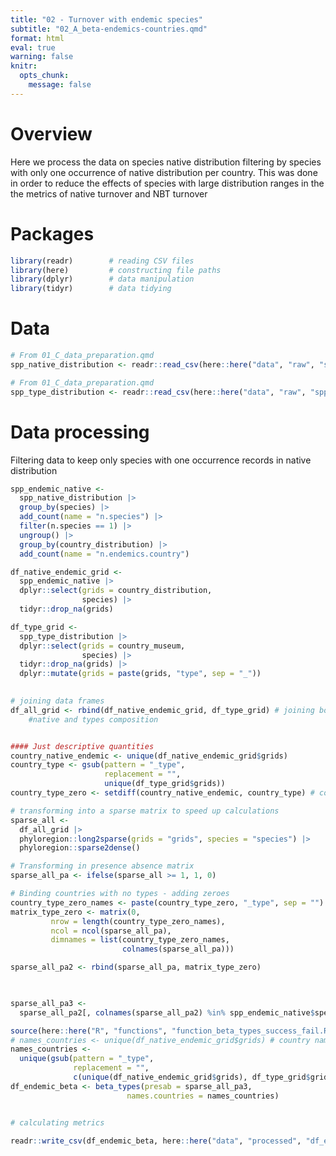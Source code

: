 ```yaml
---
title: "02 - Turnover with endemic species"
subtitle: "02_A_beta-endemics-countries.qmd"
format: html
eval: true
warning: false
knitr: 
  opts_chunk:
    message: false
---
```


# Overview

Here we process the data on species native distribution filtering by species with only one occurrence of native distribution per country. This was done in order to reduce the effects of species with large distribution ranges in the the metrics of native turnover and NBT turnover
    
# Packages

```r
library(readr)        # reading CSV files
library(here)         # constructing file paths
library(dplyr)        # data manipulation
library(tidyr)        # data tidying
```


# Data

```r
# From 01_C_data_preparation.qmd
spp_native_distribution <- readr::read_csv(here::here("data", "raw", "spp_native_distribution.csv")) 

# From 01_C_data_preparation.qmd
spp_type_distribution <- readr::read_csv(here::here("data", "raw", "spp_type_distribution.csv")) 
```


# Data processing

Filtering data to keep only species with one occurrence records in native
   distribution
   
```r
spp_endemic_native <- 
  spp_native_distribution |> 
  group_by(species) |>
  add_count(name = "n.species") |> 
  filter(n.species == 1) |> 
  ungroup() |> 
  group_by(country_distribution) |> 
  add_count(name = "n.endemics.country")

df_native_endemic_grid <- 
  spp_endemic_native |> 
  dplyr::select(grids = country_distribution, 
                species) |> 
  tidyr::drop_na(grids)

df_type_grid <- 
  spp_type_distribution |> 
  dplyr::select(grids = country_museum, 
                species) |> 
  tidyr::drop_na(grids) |>
  dplyr::mutate(grids = paste(grids, "type", sep = "_"))
  

# joining data frames
df_all_grid <- rbind(df_native_endemic_grid, df_type_grid) # joining both matrices - 
    #native and types composition


#### Just descriptive quantities
country_native_endemic <- unique(df_native_endemic_grid$grids)
country_type <- gsub(pattern = "_type", 
                     replacement = "",
                     unique(df_type_grid$grids))
country_type_zero <- setdiff(country_native_endemic, country_type) # countries with no type specimen

# transforming into a sparse matrix to speed up calculations
sparse_all <- 
  df_all_grid |> 
  phyloregion::long2sparse(grids = "grids", species = "species") |> 
  phyloregion::sparse2dense()

# Transforming in presence absence matrix
sparse_all_pa <- ifelse(sparse_all >= 1, 1, 0) 

# Binding countries with no types - adding zeroes
country_type_zero_names <- paste(country_type_zero, "_type", sep = "") # this will be used to bind together matrix with types and add the countries with no type
matrix_type_zero <- matrix(0,
         nrow = length(country_type_zero_names),
         ncol = ncol(sparse_all_pa), 
         dimnames = list(country_type_zero_names, 
                         colnames(sparse_all_pa)))

sparse_all_pa2 <- rbind(sparse_all_pa, matrix_type_zero)

 

sparse_all_pa3 <- 
  sparse_all_pa2[, colnames(sparse_all_pa2) %in% spp_endemic_native$species]
```


```r
source(here::here("R", "functions", "function_beta_types_success_fail.R"))
# names_countries <- unique(df_native_endemic_grid$grids) # country names
names_countries <- 
  unique(gsub(pattern = "_type", 
              replacement = "",
              c(unique(df_native_endemic_grid$grids), df_type_grid$grids)))
df_endemic_beta <- beta_types(presab = sparse_all_pa3, 
                          names.countries = names_countries)


# calculating metrics

readr::write_csv(df_endemic_beta, here::here("data", "processed", "df_endemic_beta.csv"))
```

